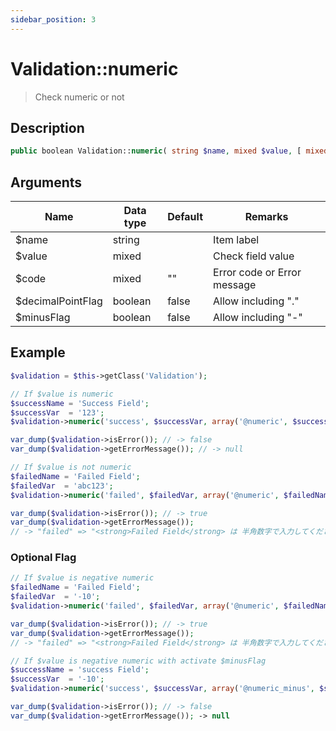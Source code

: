 ```yaml
---
sidebar_position: 3
---
```


# Validation::numeric

> Check numeric or not


## Description

```php
public boolean Validation::numeric( string $name, mixed $value, [ mixed $code = '', boolean $decimalPointFlag = false, boolean $minusFlag = false ] )
```


## Arguments

| Name              | Data type | Default | Remarks                     |
| ----------------- | --------- | ------- | --------------------------- |
| $name             | string    |         | Item label                  |
| $value            | mixed     |         | Check field value           |
| $code             | mixed     | ""      | Error code or Error message |
| $decimalPointFlag | boolean   | false   | Allow including "."         |
| $minusFlag        | boolean   | false   | Allow including "-"         |


## Example

```php title="Controller"
$validation = $this->getClass('Validation');

// If $value is numeric
$successName = 'Success Field';
$successVar  = '123';
$validation->numeric('success', $successVar, array('@numeric', $successName));

var_dump($validation->isError()); // -> false
var_dump($validation->getErrorMessage()); // -> null

// If $value is not numeric
$failedName = 'Failed Field';
$failedVar  = 'abc123';
$validation->numeric('failed', $failedVar, array('@numeric', $failedName));

var_dump($validation->isError()); // -> true
var_dump($validation->getErrorMessage());
// -> "failed" => "<strong>Failed Field</strong> は 半角数字で入力してください"
```

### Optional Flag

```php title="Controller"
// If $value is negative numeric
$failedName = 'Failed Field';
$failedVar  = '-10';
$validation->numeric('failed', $failedVar, array('@numeric', $failedName));

var_dump($validation->isError()); // -> true
var_dump($validation->getErrorMessage());
// -> "failed" => "<strong>Failed Field</strong> は 半角数字で入力してください"

// If $value is negative numeric with activate $minusFlag
$successName = 'success Field';
$successVar  = '-10';
$validation->numeric('success', $successVar, array('@numeric_minus', $successName), false, true);

var_dump($validation->isError()); // -> false
var_dump($validation->getErrorMessage()); -> null
```